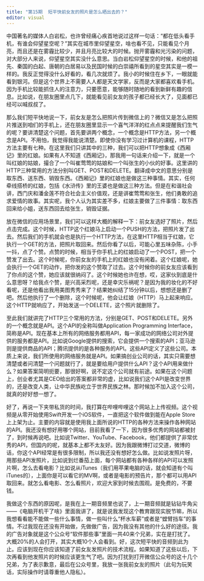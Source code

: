 ```yaml
---
title: "第15期  短平快前女友的照片是怎么晒出去的？"
editor: visual
---
```


中国著名的媒体人白岩松，也许曾经痛心疾首地说过这样一句话：“都在低头看手机，有谁会仰望星空呢？”其实在城市里仰望星空，啥也看不见，只能看见个月亮，而且还是在雾霾比较少，并且月亮比较大的时候。抛开雾霾和光污染的问题，对大部分人来说，仰望星空其实没什么意思。当白岩松仰望星空的时候，和他的祖先、秦国的白起、唐朝的白居易以及民国时候的白崇禧所看到的星空其实是一模一样的。我反正觉得没什么好看的，看几次就烦了。我小的时候住在乡下，一眼就能看到银河。但是这个世界上不需要人人都是天文学家，反而是大家都喜欢看手机。因为手机比较能抓住人的注意力，只要愿意，能够随时随地的看到新鲜有趣的信息。比如说，在朋友圈里点几下，就能看见前女友的孩子都已经长大了，见面都已经可以喊叔叔了。

那么我们短平快地说一下，前女友是怎么把照片传到微信上的？微信又是怎么把照片推送到咱们的手机上，还在朋友圈里显示一个喜气洋洋的红点点来提醒我们生气的呢？要讲清楚这个问题，首先要讲两个概念，一个概念是HTTP方法，另一个概念是API。不用怕，我觉得我能说清楚。即使你没有学习过计算机的课程，HTTP方法主要有七种。在这里我们只讲其中的三种，我们可以把HTTP想象成《西厢记》里的红娘。如果有人不知道《西厢记》，那我用一句话来介绍一下，就是一个叫红娘的姑娘，撮合了一个叫崔莺莺的姑娘和一个叫张生的小伙的好事。这里讲的HTTP三种常用的方法分别叫GET、POST和DELETE。翻译成中文的意思分别是取东西、送东西、销毁东西。《西厢记》里的红娘也是做这三种事情。其实，任何牵线搭桥的红娘，包括《水浒传》里的王婆也是做这三种方法。但是在和谐社会讲，西门庆和潘金莲不符合社会主义价值观，还是讲崔莺莺和张生，他们勇敢的追求爱情的故事。其实呢，我个人认为其实差不多，红娘主要做了三件事情：取东西回来给小姐，送东西回去给张生，销毁证据。

放在微信的应用场景里，我们可以这样大概的解释一下：前女友选好了照片，然后点击完成。这个时候，HTTP这个红娘马上启动一个PUSH的方法，把照片发了出去。然后我们的手机就会也是执行一个HTTP方法，在这里HTTP相当于红娘，它执行一个GET的方法，把照片取回来。然后你看了以后，可能心里五味杂陈，小手一抖，点了个赞。点赞的时候，相当于你手机上的红娘启动了一个POST，把一个赞发了出去。这个时候呢，你前女友的手机上的红娘也没有闲着。这个红娘呢，她会执行一个GET的动作，把你发的这个赞取了过去。这个时候你的前女友应该看到了你点的这个赞，她应该就很纳闷了。这个时候她也许在想，哎，这家伙到底是什么意思呀？给我点个赞，是兴高采烈呢，还是幸灾乐祸呢？是因为我的妆化的不好看呢，还是他看出我用美图秀秀来了？结果她纠结了15分钟以后，想想还是删了吧。然后他执行了一个删除，这个时候呢，他会让红娘（HTTP）马上起来响应。这个HTTP就响应了，开始发送一个DELETE，这个照片就删除了。

至此我们就讲完了HTTP三个常用的方法，分别是GET、POST和DELETE。另外的一个概念就是API。这个API的全称叫做Application Programming Interface，简称是API。现在基本上所有的网络服务都用API，每一家成功的网络公司对外提供的服务都是API。比如说Google提供的搜索，它会提供一个搜索的API；亚马逊则是提供商品的API；腾讯提供的是各种服务的API。这些API定义了这些公司。本质上来说，我们所使用的网络服务就是API。如果搞创业公司的话，其实只需要想清楚或者问清楚一个问题就行了，就是要给用户提供什么API？这个API用来做什么？如果答案简明扼要，那很好啊，说不定这个公司就有前途。如果在这个问题上，创业者尤其是CEO给出的答案都非常的虚，比如说我们这个API是改变世界的，还是改变人类，让中华民族屹立于世界民族之林。那时候加不加入这个公司，就真的好好想一想了。

好了，再说一下夹带私货的时间，我打算在哔哩哔哩这个网站上上传视频。这个视频是从零开始使用Swift开发一个iOS软件，一直把这个软件做到能在Apple Store上上架为止。主要的内容就是使用我上面所说的HTTP的各种方法来操作各种网站的API。我还没有想好用哪个网站，目前我看了一下，因为很多优秀的网站都被封了，到时候再说吧。比如说Twitter、YouTube、Facebook，他们都提供了非常优秀的API，但国内的呢，就基本上都不太友好。因为我跟微博打过交道，微博的话，你这个API经常是有很多限制，所以我还没有想好怎么做。比如说发照片呀，用那些API发照片，比如说到烂番茄上面，每个网站都有各种各样的API可以发照片啊，怎么去看电影？比如说从iTunes（我们用苹果电脑的话，就会知道有个叫iTunes的），上面你是可以看它的MV啊，或者是电影的预告片，那个都可以用API取回来。就怎么看电影、怎么看照片，欢迎大家到时候去围观。是免费的，不要钱。

我做这个东西的原因呢，是我在上一期音频里也说了，上一期音频就是钻钻牛角尖——《电脑开机干了啥》里面我讲了，就是说我发现这个教育跟现实脱节嘛，所以我想看看能不能做一些什么事情，做一些叫什么“杯水车薪”或者是“螳臂挡车”的事情。不过我现在还没有开始做，先做做广告，因为我没有其他的什么好的途径。我的广告对象就是这个公众号“软件那些事”里面一共40来个兄弟，实在是打扰了。大概20%的人会打开，其实大概10个人会看到。好，这次短平快的音频到此为止。应该到现在你应该知道了前女友发照片的技术流程。如果知道了这些以后，下次再看到他发照片的时候应该更生气了吧。因为打扰到打开微信公众号的这十几个兄弟，为了表示歉意，最后在公众号里，我放一张我前女友的照片（此句为玩笑话，实际操作时请尊重他人隐私）。
